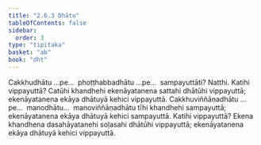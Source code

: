 ```yaml
---
title: "2.6.3 Dhātu"
tableOfContents: false
sidebar:
  order: 3
type: "tipitaka"
basket: "ab"
book: "dht"
---
```



<DynamicBreadcrumb />

<Division number="233" book="dht">

<Paragraph number="310" book="dht">
Cakkhudhātu …pe…  phoṭṭhabbadhātu …pe…  sampayuttāti? Natthi. Katihi vippayuttā? Catūhi khandhehi ekenāyatanena sattahi dhātūhi vippayuttā; ekenāyatanena ekāya dhātuyā kehici vippayuttā.
</Paragraph>

</Division>
<Division number="234" book="dht">

<Paragraph number="311" book="dht">
Cakkhuviññāṇadhātu …pe…  manodhātu…  manoviññāṇadhātu tīhi khandhehi sampayuttā; ekenāyatanena ekāya dhātuyā kehici sampayuttā. Katihi vippayuttā? Ekena khandhena dasahāyatanehi soḷasahi dhātūhi vippayuttā; ekenāyatanena ekāya dhātuyā kehici vippayuttā.
</Paragraph>
</Division>